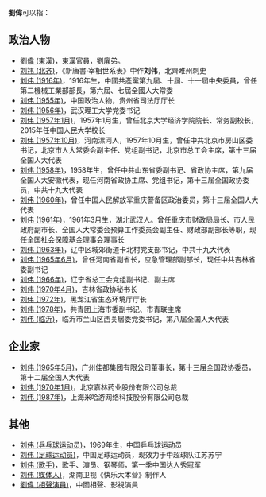 '''劉偉'''可以指：
== 政治人物 ==
* [[劉偉_(東漢)|劉偉 (東漢)]]，[[東漢|東漢]]官員，[[劉廙|劉廙]]弟。
* [[刘祎_(北齐)|刘祎 (北齐)]]，《新唐書·宰相世系表》中作'''刘伟'''，北齊睢州刺史
* [[刘伟_(1916年)|刘伟 (1916年)]]，1916年生，中國共產黨第九屆、十屆、十一屆中央委員，曾任第二機械工業部部長，第六屆、七屆全國人大常委
* [[刘伟_(1955年)|刘伟 (1955年)]]，中国政治人物，贵州省司法厅厅长
* [[刘伟_(1956年)|刘伟 (1956年)]]，武汉理工大学党委书记
* [[刘伟_(1957年1月)|刘伟 (1957年1月)]]，1957年1月生，曾任北京大学经济学院院长、常务副校长，2015年任中国人民大学校长
* [[刘伟_(1957年10月)|刘伟 (1957年10月)]]，河南漯河人，1957年10月生，曾任中共北京市房山区委书记，北京市人大常委会副主任、党组副书记，北京市总工会主席，第十三届全国人大代表
* [[刘伟_(1958年)|刘伟 (1958年)]]，1958年生，曾任中共山东省委副书记、省政协主席，第九届全国人大安徽代表，现任河南省政协主席、党组书记，第十三届全国政协委员，中共十九大代表
* [[刘伟_(1960年)|刘伟 (1960年)]]，曾任中国人民解放军重庆警备区政治委员，第十三届全国人大代表
* [[刘伟_(1961年)|刘伟 (1961年)]]，1961年3月生，湖北武汉人。曾任重庆市财政局局长、市人民政府副市长、全国人大常委会预算工作委员会副主任、财政部副部长等职，现任全国社会保障基金理事会理事长
* [[刘伟_(1963年)|刘伟 (1963年)]]，辽中区城郊街道卡北村党支部书记，中共十九大代表
* [[刘伟_(1965年6月)|刘伟 (1965年6月)]]，曾任河南省副省长，应急管理部副部长，现任中共吉林省委副书记
* [[刘伟_(1966年)|刘伟 (1966年)]]，辽宁省总工会党组副书记、副主席
* [[刘伟_(1970年4月)|刘伟 (1970年4月)]]，吉林省政协秘书长
* [[刘伟_(1972年)|刘伟 (1972年)]]，黑龙江省生态环境厅厅长
* [[刘伟_(1978年)|刘伟 (1978年)]]，共青团上海市委副书记、市青联主席
* [[刘伟_(临沂)|刘伟 (临沂)]]，临沂市兰山区西关居委党委书记，第八届全国人大代表<!--第九届山东代表可能也是此人-->

== 企业家 ==
* [[刘伟_(1965年5月)|刘伟 (1965年5月)]]，广州佳都集团有限公司董事长，第十三届全国政协委员，第十二届全国人大代表
* [[刘伟_(1970年1月)|刘伟 (1970年1月)]]，北京嘉林药业股份有限公司总裁<!--似乎不是：，第十三届全国政协委员-->
*[[刘伟_(1987年)|刘伟 (1987年)]]，上海米哈游网络科技股份有限公司总裁

== 其他 ==
* [[刘伟_(乒乓球运动员)|刘伟 (乒乓球运动员)]]，1969年生，中国乒乓球运动员
* [[刘伟_(足球运动员)|刘伟 (足球运动员)]]，中国足球运动员，现效力于中超球队江苏苏宁
* [[刘伟_(歌手)|刘伟 (歌手)]]，歌手、演员、钢琴师，第一季中国达人秀冠军
* [[刘伟_(媒体人)|刘伟 (媒体人)]]，湖南卫视《快乐大本营》制作人
* [[劉偉_(相聲演員)|劉偉 (相聲演員)]]，中國相聲、影視演員

{{Disambiguation|W|cat=二字刘姓人名消歧义}}